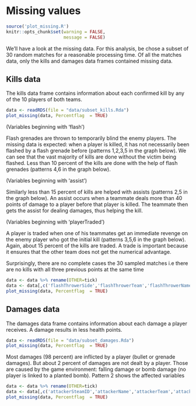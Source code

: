 # Missing values
```r
source('plot_missing.R')
knitr::opts_chunk$set(warning = FALSE,
                      message = FALSE)
```

We'll have a look at the missing data. For this analysis, be chose a subset of 30 random matches for a reasonable processing time.
Of all the matches data, only the kills and damages data frames contained missing data.


## Kills data

The kills data frame contains information about each confirmed kill by any of the 10 players of both teams.
```r
data <- readRDS(file = "data/subset_kills.Rda")
plot_missing(data, Percentflag  = TRUE)
```
(Variables beginning with 'flash')

Flash grenades are thrown to temporarily blind the enemy players.
The missing data is expected: when a player is killed, it has not necessarily been flashed by a flash grenade before (patterns 1,2,3,5 in the graph below). We can see that the vast majority of kills are done without the victim being flashed. Less than 10 percent of the kills are done with the help of flash grenades (patterns 4,6 in the graph below).


(Variables beginning with 'assist')

Similarly less than 15 percent of kills are helped with assists (patterns 2,5 in the graph below). An assist occurs when a teammate deals more than 40 points of damage to a player before that player is killed. The teammate then gets the assist for dealing damages, thus helping the kill. 

(Variables beginning with 'playerTraded')

A player is traded when one of his teammates get an immediate revenge on the enemy player who got the initial kill (patterns 3,5,6 in the graph below). Again, about 15 percent of the kills are traded. A trade is important because it ensures that the other team does not get the numerical advantage.

Surprisingly, there are no complete cases the 30 sampled matches i.e there are no kills with all three previous points at the same time

```r
data <- data %>% rename(OTHER=tick)
data <- data[,c('flashThrowerSide','flashThrowerTeam','flashThrowerName','flashThrowerSteamID','assisterName','assisterTeam','assisterSide','assisterSteamID','playerTradedName','playerTradedSteamID','playerTradedTeam','OTHER')]
plot_missing(data, Percentflag  = TRUE)
```


## Damages data

The damages data frame contains information about each damage a player receives. A damage results in less health points.

```r
data <- readRDS(file = "data/subset_damages.Rda")
plot_missing(data, Percentflag  = TRUE)
```
Most damages (98 percent) are inflicted by a player (bullet or grenade damages). But about 2 percent of damages are not dealt by a player. Those are caused by the game environment: falling damage or bomb damage (no player is linked to a planted bomb). Pattern 2 shows the affected variables


```r
data <- data %>% rename(OTHER=tick)
data <- data[,c('attackerSteamID','attackerName','attackerTeam','attackerSide','attackerX','attackerY','attackerZ','attackerAreaID','attackerAreaName','attackerViewX','attackerViewY','attackerStrafe','OTHER')]
plot_missing(data, Percentflag  = TRUE)
```

